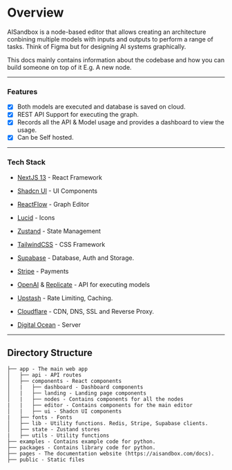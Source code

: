 # Overview

AISandbox is a node-based editor that allows creating an architecture conbining multiple models with inputs and outputs to perform a range of tasks.
Think of Figma but for designing AI systems graphically.

This docs mainly contains information about the codebase and how you can build someone on top of it E.g. A new node.

---

### Features

- [x] Both models are executed and database is saved on cloud.
- [x] REST API Support for executing the graph.
- [x] Records all the API & Model usage and provides a dashboard to view the usage.
- [x] Can be Self hosted.

---

### Tech Stack

- [NextJS 13](https://nextjs.org/) - React Framework
- [Shadcn UI](https://ui.shadcn.com/) - UI Components
- [ReactFlow](https://reactflow.dev/) - Graph Editor
- [Lucid](https://lucide.dev/) - Icons
- [Zustand](https://zustand-demo.pmnd.rs/) - State Management
- [TailwindCSS](https://tailwindcss.com/) - CSS Framework

- [Supabase](https://supabase.io/) - Database, Auth and Storage.
- [Stripe](https://stripe.com/) - Payments
- [OpenAI](https://openai.com/) & [Replicate](https://replicate.ai/) - API for executing models
- [Upstash](https://upstash.com/) - Rate Limiting, Caching.

- [Cloudflare](https://cloudflare.com/) - CDN, DNS, SSL and Reverse Proxy.
- [Digital Ocean](https://digitalocean.com/) - Server

---

## Directory Structure

```
├── app - The main web app
│   ├── api - API routes
│   ├── components - React components
│   |   ├── dashboard - Dashboard components
│   |   ├── landing - Landing page components
│   |   ├── nodes - Contains components for all the nodes
|   |   ├── editor - Contains components for the main editor
│   |   ├── ui - Shadcn UI components
|   ├── fonts - Fonts
│   ├── lib - Utility functions. Redis, Stripe, Supabase clients.
│   ├── state - Zustand stores
|   ├── utils - Utility functions
├── examples - Contains example code for python.
├── packages - Contains library code for python.
├── pages - The documentation website (https://aisandbox.com/docs).
├── public - Static files
```
